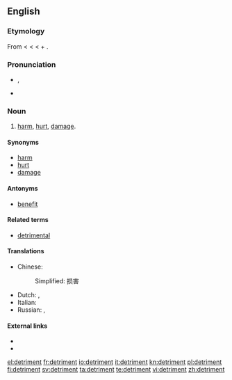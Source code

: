 {{also|détriment}}
==English==

===Etymology===
From {{etyl|fro}} {{term|detriment|lang=fro}} < {{etyl|la}} {{term|detrimentum||loss, damage, literally a rubbing off}} < {{term|deterere||to rub off, wear}} < {{term|de-||down, away}} + {{term|terere||to rub}}.

===Pronunciation===
* {{IPA|/ˈdɛtɹəmənt/}}, {{SAMPA|/"dEtr@m@nt/}}
* {{audio|en-us-detriment.ogg|Audio (US)}}

===Noun===
{{wikipedia|detriment (astrology)}}
{{en-noun}}

# [[harm]], [[hurt]], [[damage]].

====Synonyms====
* [[harm]]
* [[hurt]]
* [[damage]]

====Antonyms====
* [[benefit]]

====Related terms====
* [[detrimental]]

====Translations====
{{trans-top|harm, hurt, damage}}
* Chinese:
*: Simplified: 损害
{{trans-mid}}
* Dutch: {{t+|nl|schade|n}}, {{t+|nl|schadelijk}}
* Italian: {{t+|it|detrimento|m}}
* Russian: {{t|ru|вред|m}}, {{t|ru|ущерб|m}}
{{trans-bottom}}

====External links====
* {{R:Webster 1913}}
* {{R:Century 1911}}

[[el:detriment]]
[[fr:detriment]]
[[io:detriment]]
[[it:detriment]]
[[kn:detriment]]
[[pl:detriment]]
[[fi:detriment]]
[[sv:detriment]]
[[ta:detriment]]
[[te:detriment]]
[[vi:detriment]]
[[zh:detriment]]